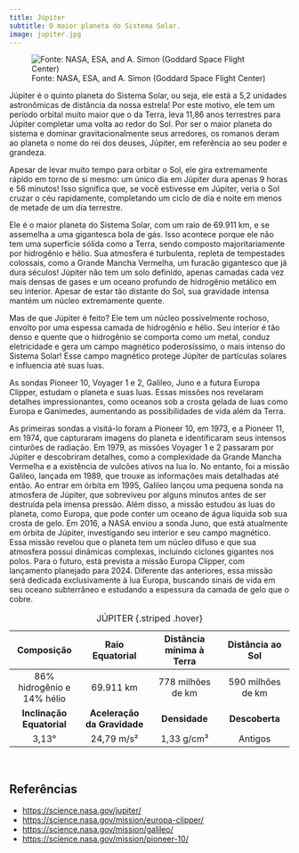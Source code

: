 ```yaml
---
title: Júpiter
subtitle: O maior planeta do Sistema Solar.
image: jupiter.jpg
---
```


![Fonte: NASA, ESA, and A. Simon (Goddard Space Flight Center) ](jupiter.jpg)

Júpiter é o quinto planeta do Sistema Solar, ou seja, ele está a 5,2 unidades astronômicas de distância da nossa estrela! Por este motivo, ele tem um período orbital muito maior que o da Terra, leva 11,86 anos terrestres para Júpiter completar uma volta ao redor do Sol. Por ser o maior planeta do sistema e dominar gravitacionalmente seus arredores, os romanos deram ao planeta o nome do rei dos deuses, Júpiter, em referência ao seu poder e grandeza.

Apesar de levar muito tempo para orbitar o Sol, ele gira extremamente rápido em torno de si mesmo: um único dia em Júpiter dura apenas 9 horas e 56 minutos! Isso significa que, se você estivesse em Júpiter, veria o Sol cruzar o céu rapidamente, completando um ciclo de dia e noite em menos de metade de um dia terrestre.

Ele é o maior planeta do Sistema Solar, com um raio de 69.911 km, e se assemelha a uma gigantesca bola de gás. Isso acontece porque ele não tem uma superfície sólida como a Terra, sendo composto majoritariamente por hidrogênio e hélio. Sua atmosfera é turbulenta, repleta de tempestades colossais, como a Grande Mancha Vermelha, um furacão gigantesco que já dura séculos! Júpiter não tem um solo definido, apenas camadas cada vez mais densas de gases e um oceano profundo de hidrogênio metálico em seu interior. Apesar de estar tão distante do Sol, sua gravidade intensa mantém um núcleo extremamente quente.

Mas de que Júpiter é feito? Ele tem um núcleo possivelmente rochoso, envolto por uma espessa camada de hidrogênio e hélio. Seu interior é tão denso e quente que o hidrogênio se comporta como um metal, conduz eletricidade e gera um campo magnético poderosíssimo, o mais intenso do Sistema Solar! Esse campo magnético protege Júpiter de partículas solares e influencia até suas luas.

As sondas Pioneer 10, Voyager 1 e 2, Galileo, Juno e a futura Europa Clipper, estudam o planeta e suas luas. Essas missões nos revelaram detalhes impressionantes, como oceanos sob a crosta gelada de luas como Europa e Ganimedes, aumentando as possibilidades de vida além da Terra. 

As primeiras sondas a visitá-lo foram a Pioneer 10, em 1973, e a Pioneer 11, em 1974, que capturaram imagens do planeta e identificaram seus intensos cinturões de radiação. Em 1979, as missões Voyager 1 e 2 passaram por Júpiter e descobriram detalhes, como a complexidade da Grande Mancha Vermelha e a existência de vulcões ativos na lua Io. No entanto, foi a missão Galileo, lançada em 1989, que trouxe as informações mais detalhadas até então. Ao entrar em órbita em 1995, Galileo lançou uma pequena sonda na atmosfera de Júpiter, que sobreviveu por alguns minutos antes de ser destruída pela imensa pressão. Além disso, a missão estudou as luas do planeta, como Europa, que pode conter um oceano de água líquida sob sua crosta de gelo. Em 2016, a NASA enviou a sonda Juno, que está atualmente em órbita de Júpiter, investigando seu interior e seu campo magnético. Essa missão revelou que o planeta tem um núcleo difuso e que sua atmosfera possui dinâmicas complexas, incluindo ciclones gigantes nos polos. Para o futuro, está prevista a missão Europa Clipper, com lançamento planejado para 2024. Diferente das anteriores, essa missão será dedicada exclusivamente à lua Europa, buscando sinais de vida em seu oceano subterrâneo e estudando a espessura da camada de gelo que o cobre.


| **Composição**               | **Raio Equatorial**  | **Distância mínima à Terra** | **Distância ao Sol**  |
|:--------:|:--------:|:--------:|:--------:|
| 86% hidrogênio e 14% hélio | 69.911 km | 778 milhões de km | 590 milhões de km |
| **Inclinação Equatorial**    | **Aceleração da Gravidade** | **Densidade** | **Descoberta** |
| 3,13°                           | 24,79 m/s² | 1,33 g/cm³ | Antigos |
: JÚPITER {.striped .hover}


<br>

## Referências

- <https://science.nasa.gov/jupiter/>
- <https://science.nasa.gov/mission/europa-clipper/>
- <https://science.nasa.gov/mission/galileo/>
- <https://science.nasa.gov/mission/pioneer-10/>
